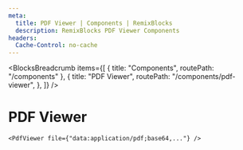 ```yaml
---
meta:
  title: PDF Viewer | Components | RemixBlocks
  description: RemixBlocks PDF Viewer Components
headers:
  Cache-Control: no-cache
---
```



<BlocksBreadcrumb
  items={[
    { title: "Components", routePath: "/components" },
    {
      title: "PDF Viewer",
      routePath: "/components/pdf-viewer",
    },
  ]}
/>

# PDF Viewer


<PreviewPdfViewers />

```tsx
<PdfViewer file={"data:application/pdf;base64,..."} />
```
